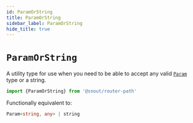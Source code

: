 ```yaml
---
id: ParamOrString
title: ParamOrString
sidebar_label: ParamOrString
hide_title: true
---
```


# `ParamOrString`

A utility type for use when you need to be able to accept any valid [`Param`]
type or a string.

```ts no-transpile
import {ParamOrString} from '@snout/router-path'
```

Functionally equivalent to:

```ts no-transpile
Param<string, any> | string
```

<!-- References -->

[`param`]: Param.mdx
